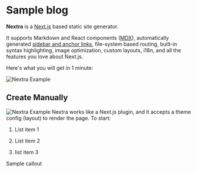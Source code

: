 
# Sample blog

**Nextra** is a [Next.js](https://nextjs.org) based static site generator.

It supports Markdown and React components ([MDX](/features/mdx)), automatically generated [sidebar and anchor links](/get-started#sidebar-and-anchor-links), file-system based routing, built-in syntax highlighting, image optimization, custom layouts, i18n, and all the features you love about Next.js.

Here's what you will get in 1 minute:

<Bleed>![Nextra Example](../public/demo.png)</Bleed>


## Create Manually
<Bleed>![Nextra Example](../public/demo.png)</Bleed>
Nextra works like a Next.js plugin, and it accepts a theme config (layout) to render the page. To start:

1. List item 1

2. List item 2

3. list item 3



<Callout>
  Sample callout
</Callout>